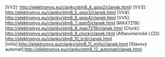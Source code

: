
[VV1]: http://elektromys.eu/clanky/stm8_3_gpio1/clanek.html
[VV2]: http://elektromys.eu/clanky/stm8_4_gpio2/clanek.html)
[VV3]: http://elektromys.eu/clanky/stm8_5_gpio3/clanek.html
[VV4]: http://elektromys.eu/clanky/stm8_6_gpio4/clanek.html
[VV5]: http://elektromys.eu/clanky/stm8_7_gpio5/clanek.html
[MAX7219]: http://elektromys.eu/clanky/stm8_8_max7219/clanek.html
[Clock]: http://elektromys.eu/clanky/stm8_9_clock/clanek.html
[Alfanumerické LCD]: http://elektromys.eu/clanky/stm8_10_lcd/clanek.html
[milis]:http://elektromys.eu/clanky/stm8_11_milis/clanek.html
[Stavový automat]:http://elektromys.eu/clanky/stm8_12_automat/clanek.html
